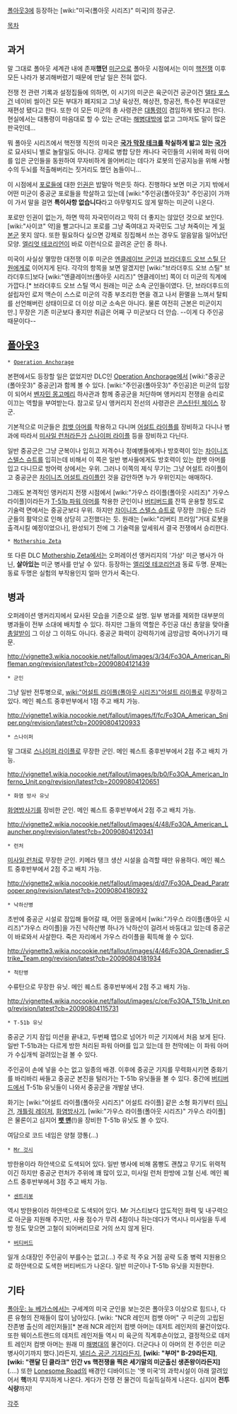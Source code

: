 [[폴아웃3]]에 등장하는 [wiki:"미국(폴아웃 시리즈)" 미국]의 정규군.

[[목차]] 

== 과거 ==
말 그대로 폴아웃 세계관 내에 존재'''했던''' [[미군]]으로 폴아웃 시점에서는 이미 [[핵전쟁]] 이후 모든 나라가 붕괴해버렸기 때문에 만날 일은 전혀 없다. 

전쟁 전 관련 기록과 설정집들에 의하면, 이 시기의 미군은 육군이건 공군이건 [[델타 포스]]건 네이비 씰이건 모든 부대가 폐지되고 그냥 육상전, 해상전, 항공전, 특수전 부대로만 재편성 됐다고 한다. 또한 이 모든 미군의 총 사령관은 [[대통령]]이 겸임하게 됐다고 한다. 현실에서는 대통령이 마음대로 할 수 있는 군대는 [[해병대]]밖에 없고 그마저도 말이 많은 판국인데...

뭐 폴아웃 시리즈에서 핵전쟁 직전의 미국은 '''[[국가 막장 테크]]를 착실하게 밞고 있는 [[국가]]'''로 묘사되니 별로 놀랄일도 아니다. 강제로 병합 당한 캐나다 국민들의 시위에 파워 아머를 입은 군인들을 동원하여 무자비하게 쓸어버리는 데다가 로봇의 인공지능을 위해 사형수의 두뇌를 적출해버리는 짓거리도 했던 놈들이니...

이 시점에서 [[포로]]들에 대한 [[인권]]은 밥말아 먹은듯 하다. 진행하다 보면 미군 기지 밖에서 어떤 미군이 중공군 포로들을 학살하고 있는데 [wiki:"주인공(폴아웃3)" 주인공]이 가까이 가서 말을 걸면 '''특이사항 없습니다'''라고 아무렇지도 않게 말하는 미군이 나온다. 

포로만 인권이 없는가, 하면 딱히 자국민이라고 딱히 더 좋지는 않았던 것으로 보인다. [wiki:"사이코" 약]을 빨고다니고 포로를 그냥 죽여대고 자국민도 그냥 쳐죽이는 게 [[일본군]] 못지 않다. 또한 필요하다 싶으면 강제로 징집해서 쓰는 경우도 알음알음 일어났던 모양. [[엘리엇 테코리언]]이 바로 이런식으로 끌려온 군인 중 하나.

미국이 사실상 멸망한 대전쟁 이후 미군은 [[엔클레이브 군인]]과 [[브라더후드 오브 스틸 단원]]에게로 이어지게 된다. 각각의 항목을 보면 알겠지만 [wiki:"브라더후드 오브 스틸" 브라더후드]보다 [wiki:"엔클레이브(폴아웃 시리즈)" 엔클레이브] 쪽이 더 미군의 직계에 가깝다.[* 브라더후드 오브 스틸 역시 원래는 미군 소속 군인들이였다. 단, 브라더후드의 설립자인 로저 맥슨이 스스로 미군의 각종 부조리한 면을 겪고 나서 환멸을 느껴서 탈퇴를 선언해버린 상태이므로 더 이상 미군 소속은 아니다. 물론 여전히 근본은 미군이지만.] 무장은 기존 미군보다 좋지만 취급은 어째 구 미군보다 더 안습. --이게 다 주인공 때문이다--

== [[폴아웃3]] ==
 * [[Operation Anchorage]]
본편에서도 등장할 일은 없었지만 DLC인 [[Operation Anchorage]]에서 [wiki:"중공군(폴아웃3)" 중공군]과 함께 볼 수 있다. [wiki:"주인공(폴아웃3)" 주인공]은 미군의 입장이 되어서 [[벤자민 몽고메리]] 하사관과 함께 중공군을 처단하며 앵커리지 전쟁을 승리로 이끄는 역할을 부여받는다. 참고로 당시 앵커리지 전선의 사령관은 [[콘스탄틴 체이스]] 장군. 

기본적으로 미군들은 [[컴뱃 아머]]를 착용하고 다니며 [[어설트 라이플]]를 장비하고 다니나 병과에 따라서 [[미사일 런처]]라든가 [[스나이퍼 라이플]] 등을 장비하고 다닌다.

일반 중공군은 그냥 군복이나 입히고 저격수나 정예병들에게나 방호력이 있는 [[차이니즈 스텔스 슈트]]를 입히는데 비해서 이 쪽은 일반 병사들에게도 방호력이 있는 컴뱃 아머를 입고 다니므로 방어력 상에서는 우위. 그러나 이쪽의 제식 무기는 그냥 어설트 라이플이고 중공군은 [[차이니즈 어설트 라이플]]인 것을 감안하면 누가 우위인지는 애매하다.

그래도 본격적인 앵커리지 전쟁 시점에서 [wiki:"가우스 라이플(폴아웃 시리즈)" 가우스 라이플]이라든가 [[T-51b 파워 아머]]를 착용한 군인이나 [[버티버드]]를 잔뜩 운용할 정도로 기술력 면에서는 중공군보다 우위. 하지만 [[차이니즈 스텔스 슈트]]로 무장한 크림슨 드라군들의 활약으로 인해 상당히 고전했다는 듯. 원래는 [wiki:"리버티 프라임"거대 로봇을 출격시킬 예정이었으나], 완성되기 전에 그 기술력을 앞세워서 결국 전쟁에서 승리한다.

 * [[Mothership Zeta]]
또 다른 DLC [[Mothership Zeta]]에서는 오퍼레이션 앵커리지의 '가상' 미군 병사가 아닌, '''살아있는''' 미군 병사를 만날 수 있다. 등장하는 [[엘리엇 테코리언]]과 동료 두명. 문제는 동료 두명은 실험의 부작용인지 얼마 안가서 죽는다. 

== 병과 ==
오퍼레이션 앵커리지에서 묘사된 모습을 기준으로 설명. 일부 병과를 제외한 대부분의 병과들이 전부 소대에 배치할 수 있다. 하지만 그들의 역할은 주인공 대신 총알을 맞아줄 [[총알받이]] 그 이상 그 이하도 아니다. 중공군 화력이 강력하기에 금방금방 죽어나가기 때문.

http://vignette3.wikia.nocookie.net/fallout/images/3/34/Fo3OA_American_Rifleman.png/revision/latest?cb=20090804121439
 * 군인
그냥 일반 전투병으로, [[wiki:"어설트 라이플(폴아웃 시리즈)"어설트 라이플]]로 무장하고 있다. 메인 퀘스트 중후반부에서 1점 주고 배치 가능.

http://vignette1.wikia.nocookie.net/fallout/images/f/fc/Fo3OA_American_Sniper.png/revision/latest?cb=20090804120933
 * 스나이퍼
말 그대로 [[스나이퍼 라이플]]로 무장한 군인. 메인 퀘스트 중후반부에서 2점 주고 배치 가능.

http://vignette1.wikia.nocookie.net/fallout/images/b/b0/Fo3OA_American_Inferno_Unit.png/revision/latest?cb=20090804120651
 * 화염 방사 유닛
[[화염방사기]]를 장비한 군인. 메인 퀘스트 중후반부에서 2점 주고 배치 가능.


http://vignette2.wikia.nocookie.net/fallout/images/4/48/Fo3OA_American_Launcher.png/revision/latest?cb=20090804120341
 * 런처
[[미사일 런처]]로 무장한 군인. 키메라 탱크 생산 시설을 습격할 때만 유용하다. 메인 퀘스트 중후반부에서 2점 주고 배치 가능.

http://vignette2.wikia.nocookie.net/fallout/images/d/d7/Fo3OA_Dead_Paratrooper.png/revision/latest?cb=20090804180932
 * 낙하산병
초반에 중공군 시설로 잠입해 들어갈 때, 어떤 동굴에서 [wiki:"가우스 라이플(폴아웃 시리즈)"가우스 라이플]을 가진 낙하산병 하나가 낙하산이 걸려서 바둥대고 있는데 중공군이 바로와서 사살한다. 죽은 자리에서 가우스 라이플을 획득해 쓸 수 있다.

http://vignette3.wikia.nocookie.net/fallout/images/4/46/Fo3OA_Grenadier_Strike_Team.png/revision/latest?cb=20090804181934
 * 척탄병
수류탄으로 무장한 유닛. 메인 퀘스트 중후반부에서 2점 주고 배치 가능.

http://vignette4.wikia.nocookie.net/fallout/images/c/ce/Fo3OA_T51b_Unit.png/revision/latest?cb=20090804115731
 * T-51b 유닛
중공군 기지 잠입 미션을 끝내고, 두번째 맵으로 넘어가 미군 기지에서 처음 보게 된다. 일반 T-51b과는 다르게 방한 처리된 파워 아머를 입고 있는데 한 천막에는 이 파워 아머가 수십개씩 걸려있는걸 볼 수 있다. 

주인공이 손에 넣을 수는 없고 일종의 배경. 이후에 중공군 기지를 무력화시키면 중화기를 바리바리 싸들고 중공군 본진을 털러가는 T-51b 유닛들을 볼 수 있다. 중간에 [[버티버드]]에서 T-51b 유닛들이 나와서 중공군을 개발살 낸다.

화기는 [wiki:"어설트 라이플(폴아웃 시리즈)" 어설트 라이플] 같은 소형 화기부터 [[미니건]], [[개틀링 레이저]], [[화염방사기]], [wiki:"가우스 라이플(폴아웃 시리즈)" 가우스 라이플]은 물론이고 심지어 '''[[팻 맨]]'''(!)을 장비한 T-51b 유닛도 볼 수 있다.

여담으로 코드 네임은 양철 깡통(...)

 * [[Mr 것시]]
방한용이라 하얀색으로 도색되어 있다. 일반 병사에 비해 몸빵도 괜찮고 무기도 위력적이긴 하지만 중공군 런처가 주위에 꽤 많이 있고, 미사일 런처 한방에 고철 신세. 메인 퀘스트 중후반부에서 3점 주고 배치 가능.

 * [[센트리봇]]
역시 방한용이라 하얀색으로 도색되어 있다. Mr 거스티보다 압도적인 화력 및 내구력으로 아군을 지원해 주지만, 사용 점수가 무려 4점이나 하는데다가 역시나 미사일을 두세 방 정도 맞으면 고철이 되어버리므로 거의 쓰지 않게 된다.

 * [[버티버드]]
일개 소대장인 주인공이 부를수는 없고(...) 주로 적 주요 거점 공략 도중 병력 지원용으로 하얀색으로 도색한 버티버드가 나온다. 일반 미군이나 T-51b 유닛을 지원한다.

== 기타 ==
[[폴아웃: 뉴 베가스]]에서는 구세계의 미국 군인을 보는것은 폴아웃3 이상으로 힘드나, 다른 유형의 잔재들이 많이 남아있다. [wiki: "NCR 레인저 컴뱃 아머" 구 미군의 고립된 잔존병 출신의 레인저들][* 본래 NCR 레인저 컴뱃 아머는 데저트 레인저의 물건이었다. 또한 웨이스트랜드의 데저트 레인저들 역시 미 육군의 직계후손이었고, 결정적으로 데저트 레인저 컴뱃 아머는 원래 미 [[해병대]]의 물건이다. 더군다나 이 아머의 전 주인은 미군 병사이기까지 했다.]라든지, [[넬리스 공군 기지]]라든지, '''[wiki: "부머" B-29라든지]''', '''[wiki: "랜달 딘 클라크" 인간 vs 핵전쟁을 찍은 세기말의 미군출신 생존왕이라든지]'''(....) 또한 [[Lonesome Road]]의 배경인 디바이드는 '옛 미국'의 과학시설이 아래 깔려있어서 '''핵'''까지 무지하게 나온다. 게다가 전쟁 전 물건이 득실득실하게 나온다. 심지어 '''전투식량'''까지!

[[각주]]
